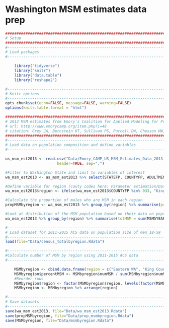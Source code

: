 # Washington MSM estimates data prep

```r
####################################################################################
# Setup
####################################################################################
#-----------------------------------------------------------------------------------
# Load packages
#-----------------------------------------------------------------------------------

    library("tidyverse")
    library("knitr")
    library("data.table")
    library("reshape2")

#-----------------------------------------------------------------------------------
# Knitr options
#-----------------------------------------------------------------------------------
opts_chunk$set(echo=FALSE, message=FALSE, warning=FALSE)
options(knitr.table.format = "html") 

####################################################################################
# 2013 MSM estimates from Emory's Coalition for Applied Modeling for Prevention
# url: http://www.emorycamp.org/item.php?i=48
# citation: Grey JA, Bernstein KT, Sullivan PS, Purcell DW, Chesson HW, Gift TL, Rosenberg ES. Estimating the population sizes of men who have sex with men in US states and counties using data from the American Community Survey. JMIR Public Health Surveill 2016;2(1):e14. DOI: 10.2196/publichealth.5365
####################################################################################
#-----------------------------------------------------------------------------------
# Load data on population composition and define variables
#-----------------------------------------------------------------------------------

us_msm_est2013 <- read.csv("Data/Emory_CAMP_US_MSM_Estimates_Data_2013.csv",
                       header=TRUE, sep=",")

#Filter to Washington State and limit to variables of interest
wa_msm_est2013 <- us_msm_est2013 %>% select(STATEFP, COUNTYFP, ADULTMEN, MSM12MTH, MSM5YEAR) %>% filter(STATEFP %in% 53)

#Define variable for region (couty codes here: Parameter estimation/Data/Emory CAMP_US MSM Estimates Data Dictionary 2013.doc)
wa_msm_est2013$region <- ifelse(wa_msm_est2013$COUNTYFP %in% 033, "King County", ifelse(wa_msm_est2013$COUNTYFP %in% c(009, 011, 015, 027, 029, 031, 035, 041, 045, 049, 053, 055, 057, 059, 061, 067, 069, 073), "Other Western WA", ifelse(wa_msm_est2013$COUNTYFP %in% c(001, 003, 005, 007, 013, 017, 019, 021, 023, 025, 037, 039, 043, 047, 051, 063, 065, 071, 075, 077), "Eastern WA", NA)))

#Calculate the proportion of males who are MSM in each region
propMSMbyregion <- wa_msm_est2013 %>% group_by(region) %>% summarise(propmsm = sum(MSM5YEAR) / sum(ADULTMEN))

#Look at distribution of the MSM population based on their data on population size (note this is men 18+)
wa_msm_est2013 %>% group_by(region) %>% summarise(totMSM = sum(MSM5YEAR)) %>% mutate(distMSM = totMSM / sum(totMSM))

#-----------------------------------------------------------------------------------
# Load dataset for 2011-2015 ACS data on population size of men 18-59
#-----------------------------------------------------------------------------------
load(file="Data/census_totalbyregion.Rdata")

#-----------------------------------------------------------------------------------
#Calculate number of MSM by region using 2011-2015 ACS data
#-----------------------------------------------------------------------------------

    MSMbyregion <- cbind.data.frame(region = c("Eastern WA", "King County", "Other Western WA"), numMSM = wa_acs_totalbyregion$total*propMSMbyregion$propmsm)
    MSMbyregion$percentMSM <- MSMbyregion$numMSM / sum(MSMbyregion$numMSM) 
    #Reorder rows
    MSMbyregion$region <- factor(MSMbyregion$region, levels(factor(MSMbyregion$region))[c(2,3,1)])
    MSMbyregion <- MSMbyregion %>% arrange(region)

#-----------------------------------------------------------------------------------
# Save datasets
#-----------------------------------------------------------------------------------
save(wa_msm_est2013, file="Data/wa_msm_est2013.Rdata")
save(propMSMbyregion, file="Data/prop_msmbyregion.Rdata")
save(MSMbyregion, file="Data/msmbyregion.Rdata")
```
